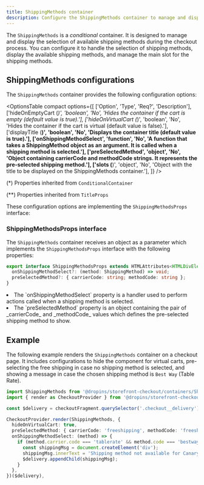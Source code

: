 ```yaml
---
title: ShippingMethods container
description: Configure the ShippingMethods container to manage and display available shipping methods during checkout.
---
```



The `ShippingMethods` is a _conditional_ container. It is designed to manage and display the selection of available shipping methods during the checkout process. You can configure it to handle the selection of shipping methods, display the available shipping methods, and manage the main slot for the shipping methods.

## ShippingMethods configurations

The `ShippingMethods` container provides the following configuration options:

<OptionsTable
  compact
  options={[
    ['Option', 'Type', 'Req?', 'Description'],
    ['hideOnEmptyCart (*)', 'boolean', 'No', 'Hides the container if the cart is empty (default value is true).'],
    ['hideOnVirtualCart (*)', 'boolean', 'No', 'Hides the container if the cart is virtual (default value is false).'],
    ['displayTitle (**)', 'boolean', 'No', 'Displays the container title (default value is true).'],
    ['onShippingMethodSelect', 'function', 'No', 'A function that takes a ShippingMethod object as an argument. It is called when a shipping method is selected.'],
    ['preSelectedMethod', 'object', 'No', 'Object containing carrierCode and methodCode strings. It represents the pre-selected shipping method.'],
    ['slots (**)', 'object', 'No', 'Object with the title to be displayed on the ShippingMethods container.'],
  ]}
/>

(*) Properties inherited from `ConditionalContainer`

(**) Properties inherited from `TitleProps`

These configuration options are implementing the `ShippingMethodsProps` interface:

### ShippingMethodsProps interface

The `ShippingMethods` container receives an object as a parameter which implements the `ShippingMethodsProps` interface with the following properties:

```ts
export interface ShippingMethodsProps extends HTMLAttributes<HTMLDivElement>, TitleProps {
  onShippingMethodSelect?: (method: ShippingMethod) => void;
  preSelectedMethod?: { carrierCode: string; methodCode: string };
}
```

<li>The `onShippingMethodSelect` property is a handler used to perform actions called when a shipping method is selected.</li>

<li>The `preSelectedMethod` property is an object containing the pair of _carrierCode_ and _methodCode_ values which defines the pre-selected shipping method to show.</li>

## Example

The following example renders the `ShippingMethods` container on a checkout page. It includes configurations to hide the component for virtual carts, pre-selecting the free shipping in case no shipping method is selected, and showing a message in case the chosen shipping method is `Best Way` (Table Rate).

```ts
import ShippingMethods from '@dropins/storefront-checkout/containers/ShippingMethods.js';
import { render as CheckoutProvider } from '@dropins/storefront-checkout/render.js';

const $delivery = checkoutFragment.querySelector('.checkout__delivery');

CheckoutProvider.render(ShippingMethods, {
  hideOnVirtualCart: true,
  preSelectedMethod: { carrierCode: 'freeshipping', methodCode: 'freeshipping' },
  onShippingMethodSelect: (method) => {
    if (method.carrier.code === 'tablerate' && method.code === 'bestway') {
      const shippingMsg = document.createElement('div');
      shippingMsg.innerText = 'Shipping method not available for Canary Islands';
      $delivery.appendChild(shippingMsg);
    }
  },
})($delivery),
```